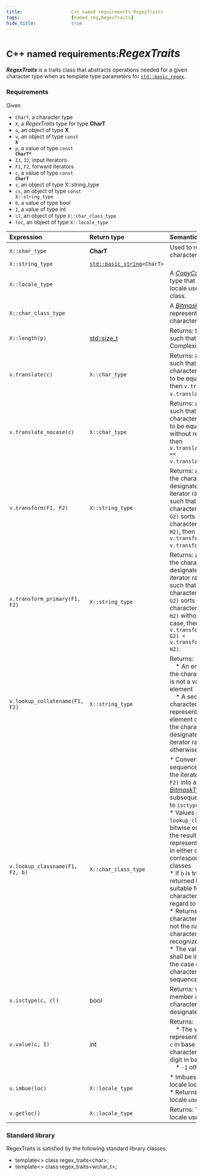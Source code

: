 ```yaml
---
title:                  C++ named requirements:RegexTraits 
tags:                   [named_req,RegexTraits]
hide_title:             true
---
```



# <Since v='cpp11'><small>C++ named requirements:</small>*RegexTraits*</Since>

***RegexTraits*** is a traits class that abstracts operations needed for a given character type when as template type parameters 
for <code><a href="/docs/std/regex/basic_regex">std::basic_regex</a></code>.

### Requirements
Given

* `CharT`, a character type
* `X`, a *RegexTraits* type for type **CharT**
* `u`, an object of type **X**
* `v`, an object of type <code><a>const</a> <b>X</b></code>
* `p`, a value of type <code><a>const</a> <b>CharT\*</b></code>
* `I1`, `I2`, input iterators
* `F1`, `F2`, forward iterators
* `c`, a value of type <code><a>const</a> <b>CharT</b></code>
* `s`, an object of type X::string_type
* `cs`, an object of type <code><a>const</a> X::string_type</code>
* `b`, a value of type <a>bool</a>
* `I`, a value of type <a>int</a>
* `cl`, an object of type `X::char_class_type`
* `loc`, an object of type `X::locale_type`

| **Expression**                  | **Return type**                                                                               | **Semantics**                                                                                                                                                                                                                                                                                                                                                                                                                                                                                                                                                                                                                                                                                                                               |
|:--------------------------------|:----------------------------------------------------------------------------------------------|:--------------------------------------------------------------------------------------------------------------------------------------------------------------------------------------------------------------------------------------------------------------------------------------------------------------------------------------------------------------------------------------------------------------------------------------------------------------------------------------------------------------------------------------------------------------------------------------------------------------------------------------------------------------------------------------------------------------------------------------------|
| `X::char_type`                  | **CharT**                                                                                     | Used to refer to the character type.                                                                                                                                                                                                                                                                                                                                                                                                                                                                                                                                                                                                                                                                                                        |
| `X::string_type`                | <code><a href="/docs/std/containers/strings/string">std::basic_string</a>&lt;CharT&gt;</code> |                                                                                                                                                                                                                                                                                                                                                                                                                                                                                                                                                                                                                                                                                                                                             |
| `X::locale_type`                |                                                                                               | A [*CopyConstructible*](/docs/named_req/CopyConstructible) type that represents the locale used by the traits class.                                                                                                                                                                                                                                                                                                                                                                                                                                                                                                                                                                                                                        |
| `X::char_class_type`            |                                                                                               | A [*BitmaskType*](/docs/named_req/BitmaskType) type that represents a particular character classification.                                                                                                                                                                                                                                                                                                                                                                                                                                                                                                                                                                                                                                  |
| `X::length(p)`                  | [std::size_t](/docs/std/types/size_t)                                                         | Returns: the smallest `i` such that `p[i] == 0`. Complexity is linear in `i`.                                                                                                                                                                                                                                                                                                                                                                                                                                                                                                                                                                                                                                                               |
| `v.translate(c)`                | `X::char_type`                                                                                | Returns: a character such that for any character `d` considered to be equivalent to `c`, then `v.translate(c) == v.translate(d)`.                                                                                                                                                                                                                                                                                                                                                                                                                                                                                                                                                                                                           |
| `v.translate_nocase(c)`         | `X::char_type`                                                                                | Returns: a character such that for any character `C` considered to be equivalent to `c` without regard to case, then `v.translate_nocase(c) == v.translate_nocase(C)`.                                                                                                                                                                                                                                                                                                                                                                                                                                                                                                                                                                      |
| `v.transform(F1, F2)`           | `X::string_type`                                                                              | Returns: a sort key for the character sequence designated by the iterator range `[F1, F2)` such that if the character sequence `[G1, G2)` sorts before the character sequence `[H1, H2)`, then `v.transform(G1, G2) < v.transform(H1, H2)`.                                                                                                                                                                                                                                                                                                                                                                                                                                                                                                 |
| `v.transform_primary(F1, F2)`   | `X::string_type`                                                                              | Returns: a sort key for the character sequence designated by the iterator range `[F1, F2)` such that if the character sequence `[G1, G2)` sorts before the character sequence `[H1, H2)` without regard to case, then `v.transform_primary(G1, G2) < v.transform_primary(H1, H2)`.                                                                                                                                                                                                                                                                                                                                                                                                                                                          |
| `v.lookup_collatename(F1, F2)`  | `X::string_type`                                                                              | Returns: <br/>&emsp;\* An empty string if the character sequence is not a valid collating element<br/>&emsp;\* A sequence of characters that represents the collating element consisting of the character sequence designated by the iterator range `[F1, F2)` otherwise                                                                                                                                                                                                                                                                                                                                                                                                                                                                    |
| `v.lookup_classname(F1, F2, b)` | `X::char_class_type`                                                                          | \* Converts the character sequence designated by the iterator range `[F1, F2)` into a value of a [*BitmaskType*](/docs/named_req/BitmaskType) that can subsequently be passed to `isctype` [*BitmaskType*](/docs/named_req/BitmaskType)<br/>\* Values returned from `lookup_classname` can be bitwise or'ed together; the resulting value represents membership in either of the corresponding character classes <br/>\* If `b` is <a>true</a>, the returned bitmask is suitable for matching characters without regard to their case. <br/>\* Returns `0` if the character sequence is not the name of a character class recognized by `X`. <br/>\* The value returned shall be independent of the case of the characters in the sequence. |
| `v.isctype(c, cl)`              | <a>bool</a>                                                                                   | Returns: whether `c` is a member of one of the character classes designated by `cl` or not.                                                                                                                                                                                                                                                                                                                                                                                                                                                                                                                                                                                                                                                 |
| `v.value(c, I)`                 | <a>int</a>                                                                                    | Returns: <br/>&emsp;\* The value represented by the digit `c` in base `I` if the character `c` is a valid digit in base `I` <br/>&emsp;\* `-1` otherwise                                                                                                                                                                                                                                                                                                                                                                                                                                                                                                                                                                                    |
| `u.imbue(loc)`                  | `X::locale_type`                                                                              | \* Imbues `u` with the locale loc <br/>\* Returns: The previous locale used by `u` if any                                                                                                                                                                                                                                                                                                                                                                                                                                                                                                                                                                                                                                                   |
| `v.getloc()`                    | `X::locale_type`                                                                              | Returns: The previous locale used by `v` if any.                                                                                                                                                                                                                                                                                                                                                                                                                                                                                                                                                                                                                                                                                            |

### Standard library
RegexTraits is satisfied by the following standard library classes:

* <Since v='cpp11'><a>template</a>&lt;&gt; <a>class</a> regex_traits&lt;<a>char</a>&gt;;</Since>
* <Since v='cpp11'><a>template</a>&lt;&gt; <a>class</a> regex_traits&lt;<a>wchar_t</a>&gt;;</Since>
